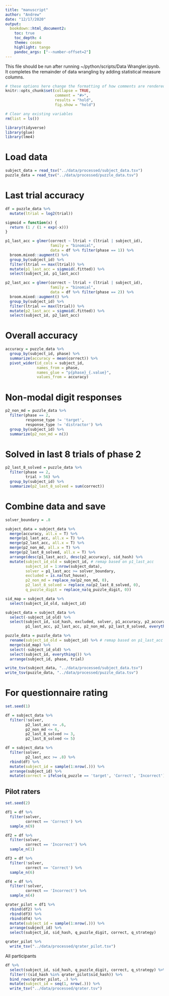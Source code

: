 ```yaml
---
title: "manuscript"
author: "Andrew"
date: "12/17/2020"
output:
  bookdown::html_document2:
    toc: true
    toc_depth: 4
    theme: cosmo
    highlight: tango
    pandoc_args: ["--number-offset=2"]
---
```


This file should be run after running ~/python/scripts/Data Wrangler.ipynb.
It completes the remainder of data wrangling by adding statistical measure columns.

```r
# these options here change the formatting of how comments are rendered
knitr::opts_chunk$set(collapse = TRUE,
                      comment = "#>",
                      results = "hold",
                      fig.show = "hold")

# Clear any existing variables
rm(list = ls())
```

```r
library(tidyverse)
library(glue)
library(lme4)
```


# Load data

```r
subject_data = read_tsv("../data/processed/subject_data.tsv")
puzzle_data = read_tsv("../data/processed/puzzle_data.tsv")
```

# Last trial accuracy

```r
df = puzzle_data %>% 
  mutate(ltrial = log2(trial))

sigmoid = function(x) {
  return (1 / (1 + exp(-x)))
}

p1_last_acc = glmer(correct ~ ltrial + (ltrial | subject_id),
                    family = "binomial",
                    data = df %>% filter(phase == 1)) %>%
  broom.mixed::augment() %>% 
  group_by(subject_id) %>% 
  filter(ltrial == max(ltrial)) %>%
  mutate(p1_last_acc = sigmoid(.fitted)) %>% 
  select(subject_id, p1_last_acc)

p2_last_acc = glmer(correct ~ ltrial + (ltrial | subject_id),
                    family = "binomial",
                    data = df %>% filter(phase == 2)) %>%
  broom.mixed::augment() %>% 
  group_by(subject_id) %>% 
  filter(ltrial == max(ltrial)) %>%
  mutate(p2_last_acc = sigmoid(.fitted)) %>% 
  select(subject_id, p2_last_acc)
```

# Overall accuracy
```r
accuracy = puzzle_data %>% 
  group_by(subject_id, phase) %>% 
  summarize(accuracy = mean(correct)) %>% 
  pivot_wider(id_cols = subject_id,
              names_from = phase,
              names_glue = "p{phase}_{.value}",
              values_from = accuracy)
```

# Non-modal digit responses
```r
p2_non_md = puzzle_data %>% 
  filter(phase == 2,
         response_type != 'target',
         response_type != 'distractor') %>% 
  group_by(subject_id) %>% 
  summarize(p2_non_md = n())
```

# Solved in last 8 trials of phase 2
```r
p2_last_8_solved = puzzle_data %>% 
  filter(phase == 2,
         trial > 56) %>% 
  group_by(subject_id) %>% 
  summarize(p2_last_8_solved = sum(correct))
```

# Combine data and save

```r
solver_boundary = .8 

subject_data = subject_data %>% 
  merge(accuracy, all.x = T) %>% 
  merge(p1_last_acc, all.x = T) %>% 
  merge(p2_last_acc, all.x = T) %>% 
  merge(p2_non_md, all.x = T) %>% 
  merge(p2_last_8_solved, all.x = T) %>% 
  arrange(desc(p1_last_acc), desc(p2_accuracy), sid_hash) %>% 
  mutate(subject_id_old = subject_id, # remap based on p1_last_acc
         subject_id = 1:nrow(subject_data),
         solver = p1_last_acc >= solver_boundary,
         excluded = is.na(tut_house),
         p2_non_md = replace_na(p2_non_md, 0),
         p2_last_8_solved = replace_na(p2_last_8_solved, 0),
         q_puzzle_digit = replace_na(q_puzzle_digit, 0))

sid_map = subject_data %>% 
  select(subject_id_old, subject_id)

subject_data = subject_data %>% 
  select(-subject_id_old) %>% 
  select(subject_id, sid_hash, excluded, solver, p1_accuracy, p2_accuracy,
         p1_last_acc, p2_last_acc, p2_non_md, p2_last_8_solved, everything())

puzzle_data = puzzle_data %>% 
  rename(subject_id_old = subject_id) %>% # remap based on p1_last_acc
  merge(sid_map) %>% 
  select(-subject_id_old) %>% 
  select(subject_id, everything()) %>% 
  arrange(subject_id, phase, trial)
```

```r
write_tsv(subject_data, "../data/processed/subject_data.tsv")
write_tsv(puzzle_data, "../data/processed/puzzle_data.tsv")
```

# For questionnaire rating

```r
set.seed(1)

df = subject_data %>% 
  filter(!solver,
         p2_last_acc <= .6,
         p2_non_md <= 6,
         p2_last_8_solved >= 3,
         p2_last_8_solved <= 5) 

df = subject_data %>% 
  filter(solver,
         p2_last_acc >= .8) %>% 
  rbind(df) %>% 
  mutate(subject_id = sample(1:nrow(.))) %>% 
  arrange(subject_id) %>% 
  mutate(correct = ifelse(q_puzzle == 'target', 'Correct', 'Incorrect')) 
```

## Pilot raters
```r
set.seed(2)

df1 = df %>% 
  filter(solver,
         correct == 'Correct') %>% 
  sample_n(9)

df2 = df %>% 
  filter(solver,
         correct == 'Incorrect') %>% 
  sample_n(1)

df3 = df %>% 
  filter(!solver,
         correct == 'Correct') %>% 
  sample_n(6)

df4 = df %>% 
  filter(!solver,
         correct == 'Incorrect') %>% 
  sample_n(4)

qrater_pilot = df1 %>% 
  rbind(df2) %>% 
  rbind(df3) %>% 
  rbind(df4) %>% 
  mutate(subject_id = sample(1:nrow(.))) %>% 
  arrange(subject_id) %>% 
  select(subject_id, sid_hash, q_puzzle_digit, correct, q_strategy)

qrater_pilot %>% 
  write_tsv("../data/processed/qrater_pilot.tsv")
```

All participants
```r
df %>% 
  select(subject_id, sid_hash, q_puzzle_digit, correct, q_strategy) %>%
  filter(!(sid_hash %in% qrater_pilot$sid_hash)) %>% 
  bind_rows(qrater_pilot, .) %>% 
  mutate(subject_id = seq(1, nrow(.))) %>% 
  write_tsv("../data/processed/qrater.tsv")
```
